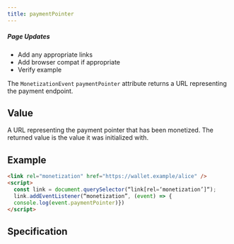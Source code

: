 ```yaml
---
title: paymentPointer
---
```



<div class="draft"><h5>Page Updates</h5><ul><li>Add any appropriate links</li><li>Add browser compat if appropriate</li><li>Verify example</li></ul></div>

The `MonetizationEvent` `paymentPointer` attribute returns a URL representing the payment endpoint.

## Value

A URL representing the payment pointer that has been monetized. The returned value is the value it was initialized with.

## Example

```html
<link rel="monetization" href="https://wallet.example/alice" />
<script>
  const link = document.querySelector(“link[rel=‘monetization’]“);
  link.addEventListener(“monetization”, (event) => {
  console.log(event.paymentPointer)})
</script>
```

## Specification

<Specifications link="paymentpointer-attribute"></Specifications>